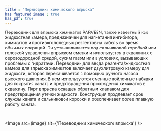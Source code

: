 ```yaml
---
title : "Переводники химического впрыска"
has_featured_image : true
has_pdf: true
---
```


Переводник для впрыска химикатов PARVEEN, также известный как жидкостная камера, предназначен для нагнетания ингибитора, химикатов и противогололедных реагентов на кабель во время обычных операций. Он устанавливается под сальниковой коробкой или головкой управления впрыском смазки и используется в скважинах с сероводородной средой, сухим газом или в условиях, вызывающих проблемы с гидратами. Переводник для ввода реагента/жидкостная камера для впрыска химикатов включает двухлитровую камеру для жидкости, которая перекачивается с помощью ручного насоса высокого давления. В нем используются сменные войлочные набивки для покрытия каната и предотвращения прохождения химикатов в скважину. Порт впрыска оснащен обратным клапаном для предотвращения утечки жидкости. Конструкция продлевает срок службы каната и сальниковой коробки и обеспечивает более плавную работу каната.

<br />

<Image src={image} alt={'Переводники химического впрыска'} />